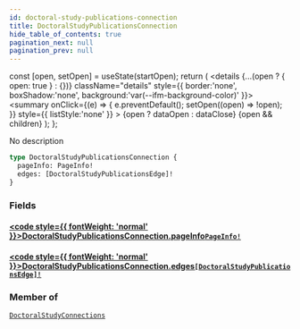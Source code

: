 ```yaml
---
id: doctoral-study-publications-connection
title: DoctoralStudyPublicationsConnection
hide_table_of_contents: true
pagination_next: null
pagination_prev: null
---
```







  const [open, setOpen] = useState(startOpen);
  return (
    <details {...(open ? { open: true } : {})} className="details" style={{ border:'none', boxShadow:'none', background:'var(--ifm-background-color)' }}>
      <summary
        onClick={(e) => {
          e.preventDefault();
          setOpen((open) => !open);
        }}
        style={{ listStyle:'none' }}
      >
      {open ? dataOpen : dataClose}
      </summary>
      {open && children}
    </details>
  );
};




No description


```graphql
type DoctoralStudyPublicationsConnection {
  pageInfo: PageInfo!
  edges: [DoctoralStudyPublicationsEdge]!
}
```




### Fields

#### [<code style={{ fontWeight: 'normal' }}>DoctoralStudyPublicationsConnection.<b>pageInfo</b></code>](#)<Bullet />[`PageInfo!`](/cris/objects/page-info) <Badge class="secondary" text="non-null"/> <Badge class="secondary" text="object"/>
> 
> 

#### [<code style={{ fontWeight: 'normal' }}>DoctoralStudyPublicationsConnection.<b>edges</b></code>](#)<Bullet />[`[DoctoralStudyPublicationsEdge]!`](/cris/objects/doctoral-study-publications-edge) <Badge class="secondary" text="non-null"/> <Badge class="secondary" text="object"/>
> 
> 



### Member of

[`DoctoralStudyConnections`](/cris/objects/doctoral-study-connections)  <Badge class="secondary" text="object"/>

